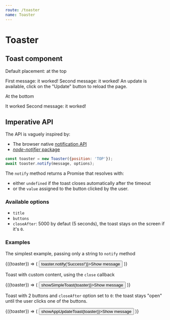 ```yaml
---
route: /toaster
name: Toaster
---
```




# Toaster

## Toast component

Default placement: at the top

<Playground>
  <Root>
    <VerticalContainer height={400}>
      <ToastContainer>
        <Toast close={console.log}>First message: it worked!</Toast>
        <Toast close={console.log} title="Success" secondaryButton={{title: 'OK', value: true}}>
          Second message: it worked!
        </Toast>
        <Toast
          title={'App update'}
          primaryButton={{title: 'Update', value: true}}
          secondaryButton={{title: 'Not now', value: false}}
          close={console.log}
        >
          An update is available, click on the "Update" button to reload the page.
        </Toast>
      </ToastContainer>
    </VerticalContainer>
  </Root>
</Playground>

At the bottom

<Playground>
  <Root>
    <VerticalContainer height={400}>
      <ToastContainer position="bottom">
        <Toast close={console.log}>It worked</Toast>
        <Toast close={console.log} title="Success">
          Second message: it worked!
        </Toast>
      </ToastContainer>
    </VerticalContainer>
  </Root>
</Playground>

## Imperative API

The API is vaguely inspired by:

- The browser native [notification API](https://developer.mozilla.org/en-US/docs/Web/API/notification)
- [_node-notifier_ package](https://www.npmjs.com/package/node-notifier)

```js
const toaster = new Toaster({position: 'TOP'});
await toaster.notify(message, options);
```

The `notify` method returns a Promise that resolves with:

- either `undefined` if the toast closes automatically after the timeout
- or the `value` assigned to the button clicked by the user.

### Available options

- `title`
- `buttons`
- `closeAfter`: 5000 by defaut (5 seconds), the toast stays on the screen if it's `0`.

### Examples

The simplest example, passing only a string to `notify` method

<Playground>
  <Root>
    {({toaster}) => (
      <VerticalContainer height={300}>
        <Button onClick={() => toaster.notify('Success!')}>Show message</Button>
      </VerticalContainer>
    )}
  </Root>
</Playground>

Toast with custom content, using the `close` callback

<Playground>
  <Root>
    {({toaster}) => (
      <VerticalContainer height={300}>
        <Button onClick={() => showSimpleToast(toaster)}>Show message</Button>
      </VerticalContainer>
    )}
  </Root>
</Playground>

Toast with 2 buttons and `closeAfter` option set to `0`: the toast stays "open" until the user clicks one of the buttons.

<Playground>
  <Root>
    {({toaster}) => (
      <VerticalContainer height={300}>
        <Button onClick={() => showAppUpdateToast(toaster)}>Show message</Button>
      </VerticalContainer>
    )}
  </Root>
</Playground>

